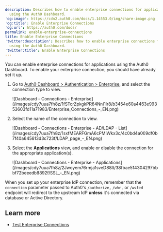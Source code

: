 ```yaml
---
description: Describes how to enable enterprise connections for applications
  using the Auth0 Dashboard.
'og:image': https://cdn2.auth0.com/docs/1.14553.0/img/share-image.png
'og:title': Enable Enterprise Connections
'og:url': https://auth0.com/docs/
permalink: enable-enterprise-connections
title: Enable Enterprise Connections
'twitter:description': Describes how to enable enterprise connections for applications
  using the Auth0 Dashboard.
'twitter:title': Enable Enterprise Connections
---
```

You can enable enterprise connections for applications using the <Tooltip tip="Auth0 Dashboard: Auth0's main product to configure your services." cta="View Glossary" href="/glossary?term=Auth0+Dashboard">Auth0 Dashboard</Tooltip>. To enable your enterprise connection, you should have already set it up.

1. Go to [Auth0 Dashboard > Authentication > Enterprise](https://manage.auth0.com/#/connections/enterprise), and select the connection type to view.

   <Frame>![Dashboard - Connections - Enterprise](/images/cdy7uua7fh8z/1fSTcrZpkgkPR64NnI1lr8/b3454e60a4463e99353603fd11a71983/Enterprise_Connections_-_EN.png)</Frame>
2. Select the name of the connection to view.

   <Frame>![Dashboard - Connections - Enterprise - AD/LDAP - List](/images/cdy7uua7fh8z/1sxfMEARFGmA6cPMlWkx3c/4c0bd4a009df0b7f40a645613d3c723f/LDAP_page_-_EN.png)</Frame>
3. Select the **Applications** view, and enable or disable the connection for the appropriate application(s).

   <Frame>![Dashboard - Connections - Enterprise - Applications](/images/cdy7uua7fh8z/2Jwoyem76rmja1sveD88It/38fbae514304297bbbf72beeedb8892f/SSL_-_EN.png)</Frame>

When you set up your enterprise <Tooltip tip="Identity Provider (IdP): Service that stores and manages digital identities." cta="View Glossary" href="/glossary?term=IdP">IdP</Tooltip> connection, remember that the `connection` parameter passed to Auth0's `/authorize,` `/whr,` or `/wsfed` endpoint will redirect to the upstream IdP **unless** it's connected via database or Active Directory.

## Learn more

* [Test Enterprise Connections](/authenticate/identity-providers/enterprise-identity-providers/test-enterprise-connections)